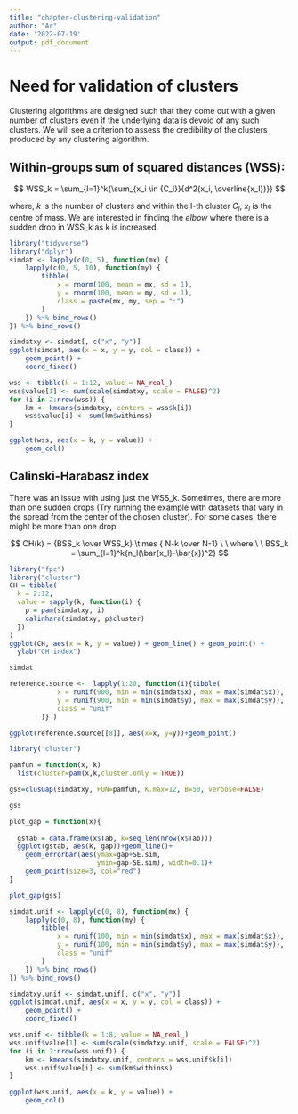 ```yaml
---
title: "chapter-clustering-validation"
author: "Ar"
date: '2022-07-19'
output: pdf_document
---
```


# Need for validation of clusters 
Clustering algorithms are designed such that they come out with a given number of clusters even if the underlying data is devoid of any such clusters.
We will see a criterion to assess the credibility of the clusters produced by any clustering algorithm.

## Within-groups sum of squared distances (WSS): 

$$
WSS_k =  \sum_{l=1}^k{\sum_{x_i \in {C_l}}{d^2(x_i, \overline{x_l})}}
$$

where, $k$ is the number of clusters and within the l-th cluster $C_l$, $x_l$ is the centre of mass.
We are interested in finding the *elbow* where there is a sudden drop in WSS_k as k is increased. 

```r
library("tidyverse")
library("dplyr")
simdat <- lapply(c(0, 5), function(mx) {
    lapply(c(0, 5, 10), function(my) {
        tibble(
            x = rnorm(100, mean = mx, sd = 1),
            y = rnorm(100, mean = my, sd = 1),
            class = paste(mx, my, sep = ":")
        )
    }) %>% bind_rows()
}) %>% bind_rows()

simdatxy <- simdat[, c("x", "y")]
ggplot(simdat, aes(x = x, y = y, col = class)) +
    geom_point() +
    coord_fixed()

wss <- tibble(k = 1:12, value = NA_real_)
wss$value[1] <- sum(scale(simdatxy, scale = FALSE)^2)
for (i in 2:nrow(wss)) {
    km <- kmeans(simdatxy, centers = wss$k[i])
    wss$value[i] <- sum(km$withinss)
}

ggplot(wss, aes(x = k, y = value)) +
    geom_col()
```

## Calinski-Harabasz index

There was an issue with using just the WSS_k. Sometimes, there are more than one sudden drops (Try running the example with datasets that vary in the spread from the center of the chosen cluster). For some cases, there might be more than one drop. 


$$
CH(k) =  {BSS_k \over WSS_k} \times { N-k \over N-1} \ \  where \ \ BSS_k = \sum_{l=1}^k{n_l(\bar{x_l}-\bar{x})^2}
$$




```r
library("fpc")
library("cluster")
CH = tibble(
  k = 2:12,
  value = sapply(k, function(i) {
    p = pam(simdatxy, i)
    calinhara(simdatxy, p$cluster)
  })
)
ggplot(CH, aes(x = k, y = value)) + geom_line() + geom_point() +
  ylab("CH index")
```

```r
simdat
```



```r
reference.source <-  lapply(1:20, function(i){tibble(
            x = runif(900, min = min(simdat$x), max = max(simdat$x)),
            y = runif(900, min = min(simdat$y), max = max(simdat$y)),
            class = "unif"
        )} )

```

```r
ggplot(reference.source[[8]], aes(x=x, y=y))+geom_point()
```
```r
library("cluster")
```


```r
pamfun = function(x, k)
  list(cluster=pam(x,k,cluster.only = TRUE))

gss=clusGap(simdatxy, FUN=pamfun, K.max=12, B=50, verbose=FALSE)

gss

```
```r
plot_gap = function(x){
  
  gstab = data.frame(x$Tab, k=seq_len(nrow(x$Tab)))
  ggplot(gstab, aes(k, gap))+geom_line()+
    geom_errorbar(aes(ymax=gap+SE.sim,
                      ymin=gap-SE.sim), width=0.1)+
    geom_point(size=3, col="red")
}
```


```r
plot_gap(gss)
```





```r
simdat.unif <- lapply(c(0, 8), function(mx) {
    lapply(c(0, 8), function(my) {
        tibble(
            x = runif(100, min = min(simdat$x), max = max(simdat$x)),
            y = runif(100, min = min(simdat$y), max = max(simdat$y)),
            class = "unif"
        )
    }) %>% bind_rows()
}) %>% bind_rows()

```


```r
simdatxy.unif <- simdat.unif[, c("x", "y")]
ggplot(simdat.unif, aes(x = x, y = y, col = class)) +
    geom_point() +
    coord_fixed()
```

```r
wss.unif <- tibble(k = 1:8, value = NA_real_)
wss.unif$value[1] <- sum(scale(simdatxy.unif, scale = FALSE)^2)
for (i in 2:nrow(wss.unif)) {
    km <- kmeans(simdatxy.unif, centers = wss.unif$k[i])
    wss.unif$value[i] <- sum(km$withinss)
}

ggplot(wss.unif, aes(x = k, y = value)) +
    geom_col()
```




